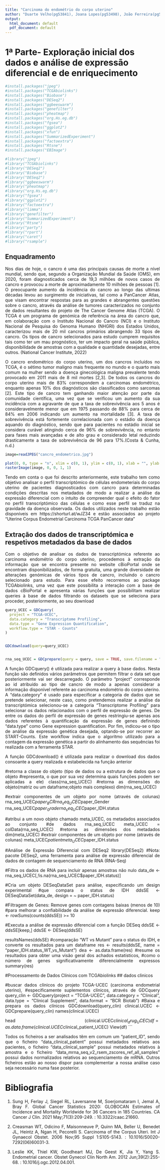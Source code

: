 ```yaml
---
title: "Carcinoma do endométrio do corpo uterino"
author: "Duarte Velho(pg53841), Joana Lopes(pg53498), João Ferreira(pg52182), Ricardo Oliveira(pg53501)"
output:
  html_document: default
  pdf_document: default
---
```

<style>
  p {
    text-align: justify;
  }
</style>

# 1ª Parte- Exploração inicial dos dados e análise de expressão diferencial e de enriquecimento

```r
#install.packages("jpeg")
#install.packages("TCGAbiolinks")
#install.packages("Biobase")
#install.packages("DESeq2")
#install.packages("ggbeeswarm")
#install.packages("genefilter")
#install.packages("pheatmap")
#install.packages("org.Hs.eg.db")
#install.packages("fgsea")
#install.packages("ggplot2")
#install.packages("xfun")
#install.packages("SummarizedExperiment") 
#install.packages("factoextra")
#install.packages("Rtsne")
#install.packages("EBImage")
```

```r
#library("jpeg")
#library("TCGAbiolinks")
#library("DESeq2")
#library("Biobase")
#library("DESeq2")
#library("ggbeeswarm")
#library("pheatmap")
#library("org.Hs.eg.db")
#library("fgsea")
#library("ggplot2")
#library("factoextra")
#library("limma")
#library("genefilter")
#library("SummarizedExperiment")
#library("Rtsne")
#library("party")
#library("rpart")
#library("caret") 
#library("rsample")

```

## Enquadramento

Nos dias de hoje, o cancro é uma das principais causas de morte a nível mundial, sendo que, segundo a Organização Mundial da Saúde (OMS), em 2020, foram diagnosticados cerca de 19,3 milhões de novos casos de cancro e provocou a morte de aproximadamente 10 milhões de pessoas [1]. O preocupante aumento da incidência do cancro ao longo das ultimas décadas levou ao surgimento de iniciativas, tal como a PanCancer Atlas, que visam encontrar respostas para as grandes e abrangentes questões sobre o cancro, através da análise de tumores caracterizados no conjunto de dados resultantes do projeto de The Cancer Genome Atlas (TCGA).
O TCGA é um programa de genómica de referência na área do cancro que, em colaboração com o Instituto Nacional do Cancro (NCI) e o Instituto Nacional de Pesquisa do Genoma Humano (NHGRI) dos Estados Unidos, caracterizou mais de 20 mil cancros primários abrangendo 33 tipos de cancro. Os tipos de cancro selecionados para estudo cumprem requisitos tais como ter um mau prognóstico, ter um impacto geral na saúde pública, disponibilidade de amostras com a qualidade e quantidade desejadas, entre outros. (National Cancer Institute, 2022)

O cancro endométrico do corpo uterino, um dos cancros incluídos no TCGA, é o sétimo tumor maligno mais frequente no mundo e o quarto mais comum na mulher sendo a doença ginecológica maligna prevalente tendo provocado em 2011 mais de 8 mil mortes [2,3]. De todos os cancros do corpo uterino mais de 83% correspondem a carcinomas endométrico, enquanto apenas 10% dos diagnósticos são classificados como sarcomas [2]. Este tipo de cancro tem ganhando maior atenção por parte da comunidade científica, uma vez que se verificou um aumento da sua incidência com a agravante de que a taxa de sobrevivência aos 5 anos é consideravelmente menor que em 1975 passando de 88% para cerca de 84% em 2006 indicando um aumento na mortalidade [3].
A taxa de sobrevivência está fortemente correlacionada com o estádio da doença aquando do diagnóstico, sendo que para pacientes no estádio inicial se considera curável atingindo cerca de 96% de sobrevivência, no entanto para fases mais avançadas e de alto grau e considerado letal reduzindo drasticamente a taxa de sobrevivência de 96 para 17%.(Costa & Cunha, n.d.)

```r
image=readJPEG("cancro_endometrico.jpg")

plot(0, 0, type = "n", xlim = c(0, 1), ylim = c(0, 1), xlab = "", ylab = "", axes= FALSE)
rasterImage(image, 0, 0, 1, 1)
```
Tendo em conta o que foi descrito anteriormente, este trabalho tem como objetivo analisar o perfil transcriptómico de células endometeriais do corpo uterino de pacientes diagnosticados com cancro para determinadas condições descritas nos metadados de modo a realizar a análise da expressão diferencial com o intuito de compreender qual o efeito do fator no perfil transcriptómico das células e como esse perfil se traduz na gravidade da doença observada.
Os dados utilizados neste trabalho estão disponíveis em https://shorturl.at/wJZ34 e estão associados ao projeto "Uterine Corpus Endometrial Carcinoma TCGA PanCancer data"

## Extração dos dados de transcriptómica e respetivos metadados da base de dados

Com o objetivo de analisar os dados de transcriptómica referente ao carcinoma endométrio do corpo uterino, procedemos à extração da informação que se encontra presente no website cBioPortal onde se encontram disponibilizados, de forma gratuita, uma grande diversidade de alterações genómicas de vários tipos de cancro, incluindo o cancro selecionado para estudo. Para esse efeito recorremos ao package TCGAbiolinks, uma vez que este possibilita a interação com a base de dados cBioPortal e apresenta várias funções que possibilitam realizar queries à base de dados filtrando os datasets que se seleciona para proceder, posteriormente, ao seu download

```r
query_UCEC = GDCquery(
  project = "TCGA-UCEC",
  data.category = "Transcriptome Profiling", 
  data.type = "Gene Expression Quantification",
  workflow.type = "STAR - Counts"
)


GDCdownload(query=query_UCEC)


rna_seq_UCEC = GDCprepare(query = query, save = TRUE, save.filename = "mRNA_TCGA-UCEC.rda")
```

A função GDCquery() é utilizada para realizar a query à base dados. Nesta função são definidos vários parâmetros que permitem filtrar o data set que posteriormente vai ser descarregado. O parâmetro "project" corresponde ao id atribuído ao tipo de cancro de modo a apenas considerar a informação disponível referente ao carcinoma endométrio do corpo uterino. A "data.category" é usado para especificar a categoria de dados que se pretende selecionar, neste caso, como pretendemos realizar a análise da transcriptómica selecionou-se a categoria "Transcriptome Profiling" para selecionar os dados relacionados com o perfil de expressão de genes. De entre os dados do perfil de expressão de genes restringiu-se apenas aos dados referentes à quantificação da expressão de genes definindo "data.type" como Gene expression quantification. Por fim, indicou-se o tipo de análise da expressão genética desejada, optando-se por recorrer ao START-Counts. Este workflow indica que o algoritmo utilizado para a contagem da expressão genética a partir do alinhamento das sequências foi realizada com a ferramenta STAR.

A função GDCdownload() é utilizada para realizar o download dos dados consoante a query realizada e estabelecida na função anterior

#retorna a classe do objeto (tipo de dados ou a estrutura de dados que o objeto 
#representa, o que por sua vez determina quais funções podem ser aplicadas a ele)
class(rna_seq_UCEC)
#retorna as dimensões do objeto(matriz ou um dataframe;objeto mais complexo)
dim(rna_seq_UCEC)

#extrair componentes de um objeto por nome (através de colunas)
rna_seq_UCEC$paper_BCR
rna_seq_UCEC$paper_Gender
rna_seq_UCEC$paper_Grade
rna_seq_UCEC$paper_IDH.status

#atribui a um novo objeto chamado meta_UCEC, os metadados associados ao conjunto 
#de dados rna_seq_UCEC
meta_UCEC = colData(rna_seq_UCEC)
#retorna as dimensões dos metadados 
dim(meta_UCEC)
#extrair componentes de um objeto por nome (através de colunas)
meta_UCEC$patient
meta_UCEC$paper_IDH.status


##################################


#Análise de Expressão Diferencial com DESeq2
library(DESeq2)  #Nota: pacote DESeq2, uma ferramenta para análise de expressão diferencial de dados de contagem de sequenciamento de RNA (RNA-Seq)

#Filtra os dados de RNA para incluir apenas amostras não nulo
data_de <- rna_seq_UCEC[,!is.na(rna_seq_UCEC$paper_IDH.status)]

#Cria um objeto DESeqDataSet para análise, especificando um design experimental 
#que compara o status de IDH
ddsSE <- DESeqDataSet(data_de, design = ~ paper_IDH.status)

#Filtragem de Genes: Remove genes com contagens baixas (menos de 10) 
#para melhorar a confiabilidade da análise de expressão diferencial.
keep <- rowSums(counts(ddsSE)) >= 10

#Executa a análise de expressão diferencial com a função DESeq
ddsSE <- ddsSE[keep,]
ddsSE <- DESeq(ddsSE)

resultsNames(ddsSE)
#comparação "WT vs Mutant" para o status do IDH, e converte os resultados para um dataframe
res <- results(ddsSE, name = "paper_IDH.status_WT_vs_Mutant")
dea <- as.data.frame(res)
#resume os resultados para obter uma visão geral dos achados estatísticos, 
#como o número de genes significativamente diferencialmente expressos
summary(res)


#Processamento de Dados Clínicos com TCGAbiolinks
## dados clinicos

#buscar dados clínicos do projeto TCGA-UCEC (carcinoma endometrial uterino), 
#especificamente suplementos clínicos, através de GDCquery
query_clin <- GDCquery(project = "TCGA-UCEC", 
                       data.category = "Clinical",
                       data.type = "Clinical Supplement", 
                       data.format = "BCR Biotab")
#Baixa e prepara os dados clínicos
GDCdownload(query_clin)
clinical.UCEC <- GDCprepare(query_clin)
names(clinical.UCEC)

head (clinical.UCEC$clinical_drug_UCEC )
df = as.data.frame(clinical.UCEC$clinical_patient_UCEC)
View(df)
```


Todos os ficheiros a ser analisados têm em comum um "patient_ID", sendo que o ficheiro "data_clinical_patient" possui metadados relativos aos pacientes, o ficheiro "data_clinical_sample" possui metadados relativos à amostra e o ficheiro "data_mrna_seq_v2_rsem_zscores_ref_all_samples" possui dados normalizados relativos ao sequenciamento de mRNA. Outros ficheiros estão ao nosso dispor para complementar a nossa análise caso seja necessário numa fase posterior.

# Bibliografia

1. Sung H, Ferlay J, Siegel RL, Laversanne M, Soerjomataram I, Jemal A, Bray F. Global Cancer Statistics 2020: GLOBOCAN Estimates of Incidence and Mortality Worldwide for 36 Cancers in 185 Countries. CA Cancer J Clin. 2021 May;71(3):209-249. \doi: 10.3322/caac.21660. 

2. Creasman WT, Odicino F, Maisonneuve P, Quinn MA, Beller U, Benedet JL, Heintz A, Ngan H, Pecorelli S. Carcinoma of the Corpus Uteri. Int J Gynaecol Obstet. 2006 Nov;95 Suppl 1:S105-S143. \doi: 10.1016/S0020-7292(06)60031-3.

3. Leslie KK, Thiel KW, Goodheart MJ, De Geest K, Jia Y, Yang S. Endometrial cancer. Obstet Gynecol Clin North Am. 2012 Jun;39(2):255-68. \doi: 10.1016/j.ogc.2012.04.001.